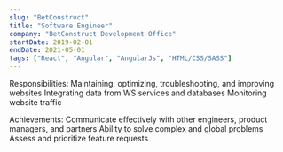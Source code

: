 ```yaml
---
slug: "BetConstruct"
title: "Software Engineer"
company: "BetConstruct Development Office"
startDate: 2019-02-01
endDate: 2021-05-01
tags: ["React", "Angular", "AngularJs", "HTML/CSS/SASS"]
---
```


Responsibilities:
Maintaining, optimizing, troubleshooting, and improving websites
Integrating data from WS services and databases
Monitoring website traffic

Achievements:
Communicate effectively with other engineers, product managers, and partners
Ability to solve complex and global problems
Assess and prioritize feature requests
